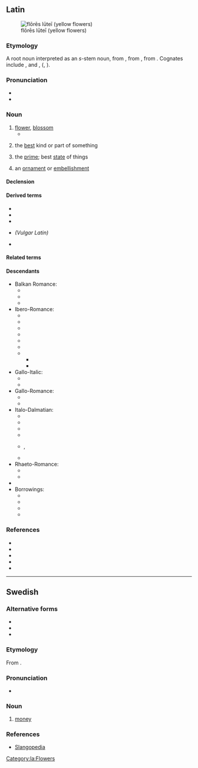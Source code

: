 ==Latin==
[[Image:Gagea probably bohemica seglea.JPG|thumb|flōrēs lūteī (yellow flowers)]]

===Etymology===
{{root|la|ine-pro|*bʰleh₃-}}
A root noun interpreted as an ''s''-stem noun, from {{der|la|itc-pro|*flōs}}, from {{der|la|ine-pro|*bʰleh₃-s||flower, blossom}}, from {{m|ine-pro|*bʰleh₃-||to bloom}}. Cognates include {{cog|grc|φύλλον}}, {{cog|got|sc=Goth|𐌱𐌻𐍉𐌼𐌰}} and {{cog|ang|blōstm}}, {{m|ang|blæd||leaf}} ({{cog|en|blossom}}, {{m|en|blade}}).

===Pronunciation===
* {{la-IPA|flōs}}
* {{audio|la|la-cls-flos.ogg|Audio (Classical)}}

===Noun===
{{la-noun|flōs/flōr<3>|g=m}}

# [[flower]], [[blossom]]
#* {{Q|la|Ovid|Fasti|3|253-254|quote=ferte deae '''flōrēs:''' gaudet '''flōrentibus''' herbīs haec dea|trans=''Bring '''flowers''' for the goddess; this goddess takes pleasure in '''flowering''' plants.''}}
# {{lb|la|figuratively}} the [[best]] kind or part of something
# {{lb|la|figuratively}} the [[prime]]; best [[state]] of things
# {{lb|la|figuratively}} an [[ornament]] or [[embellishment]]

====Declension====
{{la-ndecl|flōs/flōr<3>}}

====Derived terms====
* {{l|la|flōreō}}
* {{l|la|flōreus}}
* {{l|la|flōridus}}
* {{l|la|*flōriculus}} ''(Vulgar Latin)''
* {{l|la|flōsculus}}

====Related terms====
{{rel3|la|Flōra
|flōrālia
|flōrēns
|flōrenter
|flōrentes
|flōrescō
|flōreus
|flōricomus
|flōridē
|flōridulus
|flōrifer
|flōrigenus
|flōriger
|flōritiō
|flōrōsus
|flōrulentus
|flosculē
|flosculus
}}

====Descendants====
{{top3}}
* Balkan Romance:
** {{desc|rup|floari|floarã}}
** {{desc|ruq|floari}}
** {{desc|ro|floare}}
* Ibero-Romance:
** {{desc|an|flor}}
** {{desc|ast|flor}}
** {{desc|ext|frol}}
** {{desc|mwl|frol|flor}}
** {{desctree|roa-opt|flor}}
** {{desctree|roa-opt|*chor}}
** {{desc|osp|flor}}
*** {{desc|lad|flor}}
*** {{desctree|es|flor}}
* Gallo-Italic:
** {{desc|rgn|fjór}}
** {{desc|vec|fior}}
* Gallo-Romance:
** {{desctree|fro|flor}}
** {{desctree|pro|flor}}
* Italo-Dalmatian:
** {{desc|co|fiore}}
** {{desc|dlm|fiaur}}
** {{desc|ist|fiuri}}
** {{desc|it|fiore}}
** {{desc|nap|ciore}}, {{l|nap|scióre}}
** {{desc|scn|ciuri}}
* Rhaeto-Romance:
** {{desc|fur|flôr}}
** {{desc|rm|flur}}
* {{desc|sc|frore|fiòre|flore}}
* Borrowings:
** {{desctree|eo|floro|bor=1}}
** {{desc|ia|flor|bor=1}}
** {{desc|sv|flor|bor=1}}
** {{desc|vo|flor|bor=1}}
{{bottom}}

===References===
* {{R:L&S}}
* {{R:Elementary Lewis}}
* {{R:du Cange}}
* {{R:Gaffiot}}
* {{R:M&A}}

[[Category:la:Flowers]]

----

==Swedish==

===Alternative forms===
* {{l|sv|floss}}
* {{l|sv|flous}}
* {{l|sv|flouse}}

===Etymology===
From {{bor|sv|ar|فلوس|tr=fulūs|t=money}}.

===Pronunciation===
* {{IPA|sv|/fluːs/}}

===Noun===
{{sv-noun|?}}

# {{lb|sv|slang}} [[money]]

===References===
* [http://www.slangopedia.se/ordlista/?ord=flos Slangopedia]